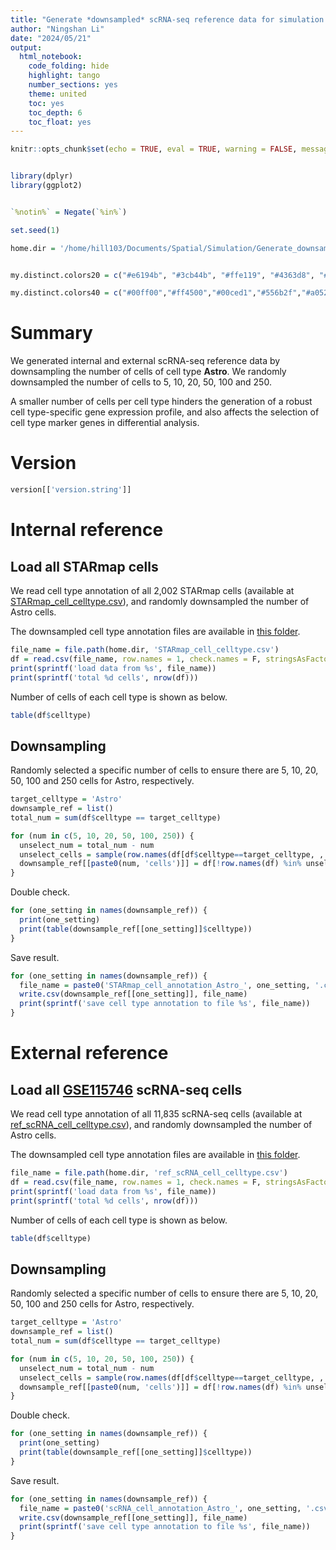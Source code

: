 ```yaml
---
title: "Generate *downsampled* scRNA-seq reference data for simulation analysis"
author: "Ningshan Li"
date: "2024/05/21"
output: 
  html_notebook:
    code_folding: hide
    highlight: tango
    number_sections: yes
    theme: united
    toc: yes
    toc_depth: 6
    toc_float: yes
---
```


```r
knitr::opts_chunk$set(echo = TRUE, eval = TRUE, warning = FALSE, message = FALSE, results='hold', fig.width = 7, fig.height = 5, dpi = 300)


library(dplyr)
library(ggplot2)


`%notin%` = Negate(`%in%`)

set.seed(1)

home.dir = '/home/hill103/Documents/Spatial/Simulation/Generate_downsampled_ref_data'


my.distinct.colors20 = c("#e6194b", "#3cb44b", "#ffe119", "#4363d8", "#f58231", "#911eb4", "#46f0f0", "#f032e6", "#bcf60c", "#fabebe", "#008080", "#9a6324", "#800000", "#aaffc3", "#808000", "#000075", "#808080", "#e6beff", "#ffd8b1", "#000000")

my.distinct.colors40 = c("#00ff00","#ff4500","#00ced1","#556b2f","#a0522d","#8b0000","#808000","#483d8b","#008000","#008080","#4682b4","#000080","#9acd32","#daa520","#7f007f","#8fbc8f","#b03060","#d2b48c","#696969","#ff8c00","#00ff7f","#dc143c","#f4a460","#0000ff","#a020f0","#adff2f","#ff00ff","#1e90ff","#f0e68c","#fa8072","#ffff54","#dda0dd","#87ceeb","#7b68ee","#ee82ee","#98fb98","#7fffd4","#ffb6c1","#dcdcdc","#000000")
```



# Summary

We generated internal and external scRNA-seq reference data by downsampling the number of cells of cell type **Astro**. We randomly downsampled the number of cells to 5, 10, 20, 50, 100 and 250.

A smaller number of cells per cell type hinders the generation of a robust cell type-specific gene expression profile, and also affects the selection of cell type marker genes in differential analysis.



# Version

```r
version[['version.string']]
```



# Internal reference

## Load all STARmap cells

We read cell type annotation of all 2,002 STARmap cells (available at [STARmap_cell_celltype.csv](https://github.com/az7jh2/SDePER_Analysis/blob/main/Simulation/Run_SDePER_on_simulation_data/Scenario_1/ref_spatial/STARmap_cell_celltype.csv)), and randomly downsampled the number of Astro cells.

The downsampled cell type annotation files are available in [this folder](https://github.com/az7jh2/SDePER_Analysis/tree/main/Simulation/Run_SDePER_on_simulation_data_with_downsampled_ref/Scenario_1/ref_spatial).


```r
file_name = file.path(home.dir, 'STARmap_cell_celltype.csv')
df = read.csv(file_name, row.names = 1, check.names = F, stringsAsFactors = F)
print(sprintf('load data from %s', file_name))
print(sprintf('total %d cells', nrow(df)))
```

Number of cells of each cell type is shown as below.

```r
table(df$celltype)
```


## Downsampling

Randomly selected a specific number of cells to ensure there are 5, 10, 20, 50, 100 and 250 cells for Astro, respectively.

```r
target_celltype = 'Astro'
downsample_ref = list()
total_num = sum(df$celltype == target_celltype)

for (num in c(5, 10, 20, 50, 100, 250)) {
  unselect_num = total_num - num
  unselect_cells = sample(row.names(df[df$celltype==target_celltype, , drop=F]), unselect_num, replace = F)
  downsample_ref[[paste0(num, 'cells')]] = df[!row.names(df) %in% unselect_cells, , drop=F]
}
```


Double check.

```r
for (one_setting in names(downsample_ref)) {
  print(one_setting)
  print(table(downsample_ref[[one_setting]]$celltype))
}
```

Save result.

```r
for (one_setting in names(downsample_ref)) {
  file_name = paste0('STARmap_cell_annotation_Astro_', one_setting, '.csv')
  write.csv(downsample_ref[[one_setting]], file_name)
  print(sprintf('save cell type annotation to file %s', file_name))
}
```



# External reference

## Load all  [GSE115746](https://www.ncbi.nlm.nih.gov/geo/query/acc.cgi?acc=GSE115746) scRNA-seq cells

We read cell type annotation of all 11,835 scRNA-seq cells (available at [ref_scRNA_cell_celltype.csv](https://github.com/az7jh2/SDePER_Analysis/blob/main/Simulation/Run_SDePER_on_simulation_data/Scenario_1/ref_scRNA_seq/ref_scRNA_cell_celltype.csv)), and randomly downsampled the number of Astro cells.

The downsampled cell type annotation files are available in [this folder](https://github.com/az7jh2/SDePER_Analysis/tree/main/Simulation/Run_SDePER_on_simulation_data_with_downsampled_ref/Scenario_1/ref_scRNA_seq).


```r
file_name = file.path(home.dir, 'ref_scRNA_cell_celltype.csv')
df = read.csv(file_name, row.names = 1, check.names = F, stringsAsFactors = F)
print(sprintf('load data from %s', file_name))
print(sprintf('total %d cells', nrow(df)))
```

Number of cells of each cell type is shown as below.

```r
table(df$celltype)
```


## Downsampling

Randomly selected a specific number of cells to ensure there are 5, 10, 20, 50, 100 and 250 cells for Astro, respectively.

```r
target_celltype = 'Astro'
downsample_ref = list()
total_num = sum(df$celltype == target_celltype)

for (num in c(5, 10, 20, 50, 100, 250)) {
  unselect_num = total_num - num
  unselect_cells = sample(row.names(df[df$celltype==target_celltype, , drop=F]), unselect_num, replace = F)
  downsample_ref[[paste0(num, 'cells')]] = df[!row.names(df) %in% unselect_cells, , drop=F]
}
```


Double check.

```r
for (one_setting in names(downsample_ref)) {
  print(one_setting)
  print(table(downsample_ref[[one_setting]]$celltype))
}
```

Save result.

```r
for (one_setting in names(downsample_ref)) {
  file_name = paste0('scRNA_cell_annotation_Astro_', one_setting, '.csv')
  write.csv(downsample_ref[[one_setting]], file_name)
  print(sprintf('save cell type annotation to file %s', file_name))
}
```


